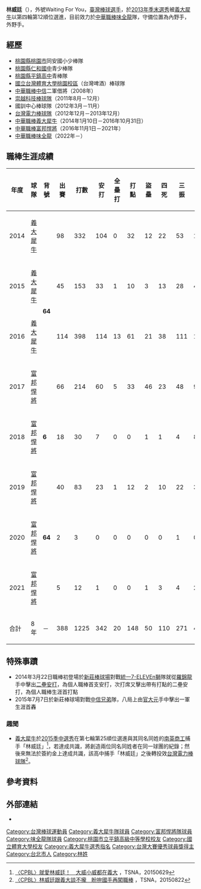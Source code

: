 {{Infobox CPBL player|
|name=林威廷|
|image=|
|width=300|
|position=內野手/外野手|
|team=味全龍|
|number=64|
|bats=右|
|throws=右|
|birthdate={{birth_date_and_age|1989|8|16|mf=y}}|
|birthplace={{TWN}}[[臺北市|臺北市]]|
|debutdate=3月22日
|debutyear=2014年
|debutteam=義大犀牛
|statyear=2021年球季
|stat1label=打擊率
|stat1value=0.279
|stat2label=全壘打
|stat2value=20
|stat3label=打點
|stat3value=148
|stat4label=盜壘
|stat4value=50
|teams=<nowiki></nowiki> 
*[[義大犀牛|義大犀牛]]（2014年1月10日－2016年10月31日）
*[[富邦悍將|富邦悍將]]（2016年11月1日－2021年）
*[[味全龍|味全龍]]（2022年－）
|awards=<nowiki></nowiki>
*2016年[[中華職棒總冠軍賽優秀球員獎|台灣大賽優秀球員獎]]（勝方）|
}}
'''林威廷'''（{{bd|1989年|8月16日|||catIdx=林}}），外號Waiting For You，[[臺灣|臺灣]][[棒球|棒球]][[运动员|選手]]，於[[中華職棒歷年選秀會#職棒二十五年（2014年）|2013年季末選秀]]被[[義大犀牛|義大犀牛]]以第四輪第12順位選進，目前效力於[[中華職棒|中華職棒]][[味全龍|味全龍]]隊，守備位置為內野手，外野手。

==經歷==
*[[桃園市|桃園縣]][[桃園區|桃園市]]同安國小少棒隊
*[[桃園市立仁和國民中學|桃園縣仁和國中]]青少棒隊
*[[桃園市立平鎮高級中等學校|桃園縣平鎮高中]]青棒隊
*[[國立體育大學|國立台灣體育大學桃園校區]]（台灣啤酒）棒球隊
*[[中華職棒|中華職棒]][[中信鯨|中信]]二軍借將（2008年）
*[[崇越隼鷹隊|崇越科技棒球隊]]（2011年8月－12月）
*國訓中心棒球隊（2012年3月－11月）
*[[台灣電力棒球隊|台灣電力棒球隊]]（2012年12月－2013年12月）
*[[中華職棒|中華職棒]][[義大犀牛|義大犀牛]]（2014年1月10日－2016年10月31日）
*[[中華職棒|中華職棒]][[富邦悍將|富邦悍將]]（2016年11月1日－2021年）
*[[中華職棒|中華職棒]][[味全龍|味全龍]]（2022年－）

==職棒生涯成績==
{| class="wikitable" width="1000px"
|- align="center"
!年度!!球隊!!背號!!出賽!!打數!!安打!!全壘打!!打點!!盜壘!!四死!!三振!!壘打數!!雙殺打!!打擊率!!上壘率!!長打率!!OPS
|- align="center"
|2014||[[義大犀牛|義大犀牛]]||rowspan=4|'''64'''||98||332||104||0||32||12||22||53||120||7||0.313||0.353||0.361||0.714
|- align="center"
|2015||[[義大犀牛|義大犀牛]]||45||153||33||1||10||3||13||28||40||3||0.216||0.274||0.261||0.535
|- align="center"
|2016||[[義大犀牛|義大犀牛]]||114||398||114||13||61||21||38||111||179||5||0.286||0.345||0.450||0.795
|- align=center
|2017||[[富邦悍將|富邦悍將]]||66||214||60||5||33||46||23||48||90||0||0.280||0.349||0.421||0.770
|- align=center
|2018||[[富邦悍將|富邦悍將]]||rowspan=1|'''6'''||18||30||7||0||0||1||1||4||8||3||0.233||0.258||0.267||0.525
|- align="center"
|2019||[[富邦悍將|富邦悍將]]||rowspan=3|'''64'''||40||83||23||1||12||2||10||22||34||1||0.277||0.355||0.410||0.765
|- align="center"
|2020||[[富邦悍將|富邦悍將]]||2||3||0||0||0||0||0||1||0||0||0.000||0.000||0.000||0.000
|- align="center"
|2021||[[富邦悍將|富邦悍將]]||5||12||1||0||0||1||3||4||2||0||0.083||0.267||0.167||0.434
|- align=center style="background:#FF0000;color:#FFFFFF" align=middle 
|合計||8年||－||388||1225||342||20||148||50||110||271||473||19||0.279||0.336||0.386||0.722
|}

==特殊事蹟==
*2014年3月22日職棒初登場於[[新莊體育場棒球場|新莊棒球場]]對戰[[統一7-ELEVEn獅|統一7-ELEVEn獅]]隊就從[[羅錦龍|羅錦龍]]手中擊出[[二壘安打|二壘安打]]，為個人職棒首支安打，次打席又擊出帶有打點的二壘安打，為個人職棒生涯首打點
*2015年7月7日於新莊棒球場對戰[[中信兄弟|中信兄弟]]隊，八局上由[[官大元|官大元]]手中擊出一軍生涯首轟
===趣聞===
*[[義大犀牛|義大犀牛]]於[[中華職棒歷年選秀會#_職棒二十六年（2015年）|2015季中選秀]]在第七輪第25順位選進與其同名同姓的[[南英商工|南英商工]]捕手「林威廷」<ref>[http://www.tsna.com.tw/index.php?q=node/62976 〈CPBL〉就愛林威廷！　大威小威都在義大] {{Wayback|url=http://www.tsna.com.tw/index.php?q=node%2F62976 |date=20160815122227 }}，TSNA，20150629</ref>，若達成共識，將創造兩位同名同姓者在同一球團的紀錄；然後來無法於簽約金上達成共識，該高中捕手「林威廷」之後轉投效[[台灣電力棒球隊|台灣電力棒球隊]]<ref>[http://www.tsna.com.tw/index.php?q=node/64455 〈CPBL〉林威廷跟義大談不攏　盼拚國手再闖職棒] {{Wayback|url=http://www.tsna.com.tw/index.php?q=node%2F64455 |date=20170114081136 }}，TSNA，20150822</ref>。
== 參考資料 ==
{{reflist}}
==外部連結==
{{台灣棒球維基館}}
{{中華職棒球員資料|id=R441|name=林威廷}}
*{{facebook|64waitingforyou}}
{{start box}}
{{s-awards}}
{{s-before|[[王柏融|王柏融]]}}
{{s-title|[[中華職棒總冠軍賽優秀球員獎|中華職棒總冠軍賽優秀球員獎]](勝方)|2016年}}
{{s-after|[[林承飛|林承飛]]}}
{{end box}}
{{味全龍隊球員名單}}
{{義大犀牛2016年中華職棒總冠軍}}
{{2007年第七屆亞洲青棒錦標賽中華青棒代表隊}}
{{2010年第五屆世界大學棒球錦標賽中華成棒代表隊}}
{{2011年第三十九屆世界盃棒球錦標賽中華成棒代表隊}}
{{DEFAULTSORT:Lin Wei Ting}}
[[Category:台灣棒球運動員|Category:台灣棒球運動員]]
[[Category:義大犀牛隊球員|Category:義大犀牛隊球員]]
[[Category:富邦悍將隊球員|Category:富邦悍將隊球員]]
[[Category:味全龍隊球員|Category:味全龍隊球員]]
[[Category:桃園市立平鎮高級中等學校校友|Category:桃園市立平鎮高級中等學校校友]]
[[Category:國立體育大學校友|Category:國立體育大學校友]]
[[Category:義大犀牛選秀指名|Category:義大犀牛選秀指名]]
[[Category:台灣大賽優秀球員獎得主|Category:台灣大賽優秀球員獎得主]]
[[Category:台北市人|Category:台北市人]]
[[Category:林姓|Category:林姓]]